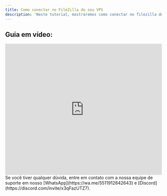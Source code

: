 ```yaml
---
title: Como conectar no FileZilla do seu VPS
description: 'Neste tutorial, mostraremos como conectar no filezilla do seu VPS.'
---
```


## Guia em vídeo:
<iframe
  width="100%"
  height="422"
  src="https://www.youtube.com/embed/NJaQN1MOWyE?si=nFJUBwvDqfHdZ-Fq"
  title="YouTube video player"
  frameborder="0"
  allow="accelerometer; autoplay; clipboard-write; encrypted-media; gyroscope; picture-in-picture"
  allowfullscreen
></iframe>

<Check>
Se você tiver qualquer dúvida, entre em contato com a nossa equipe de suporte
em nosso [WhatsApp](https://wa.me/5511912842643) 
e [Discord](https://discord.com/invite/x3qFazUTZ7).
</Check>